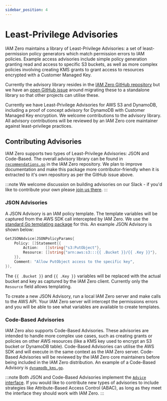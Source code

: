 ```yaml
---
sidebar_position: 4
---
```


# Least-Privilege Advisories

IAM Zero maintains a library of Least-Privilege Advisories: a set of least-permission policy generators which match permission errors to IAM policies. Example access advisories include simple policy generation granting read and access to specific S3 buckets, as well as more complex policies involving creating KMS grants to grant access to resources encrypted with a Customer Managed Key.

Currently the advisory library resides in the [IAM Zero GitHub repository](https://github.com/common-fate/iamzero/tree/main/pkg/recommendations) but we have an [open GitHub issue](https://github.com/common-fate/iamzero/issues/10) around migrating these to a standalone library so that other projects can utilise these.

Currently we have Least-Privilege Advisories for AWS S3 and DynamoDB, including a proof of concept advisory for DynamoDB with Customer Managed Key encryption. We welcome contributions to the advisory library. All advisory contributions will be reviewed by an IAM Zero core maintainer against least-privilege practices.

## Contributing Advisories

IAM Zero supports two types of Least-Privilege Advisories: JSON and Code-Based. The overall advisory library can be found in [`recommendations.go`](https://github.com/common-fate/iamzero/blob/main/pkg/recommendations/recommendations.go) in the IAM Zero repository. We plan to improve documentation and make this package more contributor-friendly when it is extracted to it's own repository as per the GitHub issue above.

:::note
We welcome discussion on building advisories on our Slack - if you'd like to contribute your own please [join us there](https://join.slack.com/t/commonfatecommunity/shared_invite/zt-q4m96ypu-_gYlRWD3k5rIsaSsqP7QMg).
:::

### JSON Advisories

A JSON Advisory is an IAM policy template. The template variables will be captured from the AWS SDK call intercepted by IAM Zero. We use the [standard Go templating package](https://golang.org/pkg/text/template/) for this. An example JSON Advisory is shown below:

```go
GetJSONAdvice(JSONPolicyParams{
    Policy: []Statement{{
        Action:   []string{"s3:PutObject"},
        Resource: []string{"arn:aws:s3:::{{ .Bucket }}/{{ .Key }}"},
    }},
    Comment: "Allow PutObject access to the specific key",
}),
```

The `{{ .Bucket }}` and `{{ .Key }}` variables will be replaced with the actual bucket and key as captured by the IAM Zero client. Currently only the `Resource` field allows templating.

To create a new JSON Advisory, run a local IAM Zero server and make calls to the AWS API. Your IAM Zero server will intercept the permissions errors and you will be able to see what variables are available to create templates.

### Code-Based Advisories

IAM Zero also supports Code-Based Advisories. These advisories are intended to handle more complex use cases, such as creating grants or policies on other AWS resources (like a KMS key used to encrypt an S3 bucket or DynamoDB table). Code-Based Advisories can utilise the AWS SDK and will execute in the same context as the IAM Zero server. Code-Based Advisories will be reviewed by the IAM Zero core maintainers before being included in the IAM Zero distribution. An example of a Code-Based Advisory is [`dynamodb_kms.go`](https://github.com/common-fate/iamzero/blob/main/pkg/recommendations/dynamodb_kms.go).

:::note
Both JSON and Code-Based Advisories implement the [`Advice` interface](https://github.com/common-fate/iamzero/blob/main/pkg/recommendations/recommendations.go#L38-L42). If you would like to contribute new types of advisories to include strategies like Attribute-Based Access Control (ABAC), as long as they meet the interface they should work with IAM Zero.
:::
